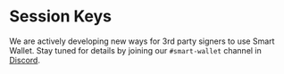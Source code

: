 # Session Keys

We are actively developing new ways for 3rd party signers to use Smart Wallet. Stay tuned for details by joining our `#smart-wallet` channel in [Discord](https://discord.com/invite/cdp/).
